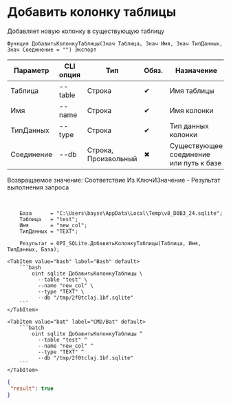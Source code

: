﻿---
sidebar_position: 3
description: Добавить колонку таблицы и другие функции для работы с SQLite в Открытом пакете интеграций - бесплатной open-source библиотеке интеграций для 1С:Предприятие 8, OneScript и CLI
keywords: [1C, 1С, 1С:Предприятие, 1С:Предприятие 8.3, API, Интеграция, Сервисы, Обмен, OneScript, CLI, SQLite]
---


# Добавить колонку таблицы
 Добавляет новую колонку в существующую таблицу



`Функция ДобавитьКолонкуТаблицы(Знач Таблица, Знач Имя, Знач ТипДанных, Знач Соединение = "") Экспорт`

  | Параметр | CLI опция | Тип | Обяз. | Назначение |
  |-|-|-|-|-|
  | Таблица | --table | Строка | &#x2714; | Имя таблицы |
  | Имя | --name | Строка | &#x2714; | Имя колонки |
  | ТипДанных | --type | Строка | &#x2714; | Тип данных колонки |
  | Соединение | --db | Строка, Произвольный | &#x2716; | Существующее соединение или путь к базе |

  
  Возвращаемое значение:   Соответствие Из КлючИЗначение - Результат выполнения запроса

<br/>




```bsl title="Пример использования для 1С:Предприятие/OneScript"
    База      = "C:\Users\bayse\AppData\Local\Temp\v8_D0B3_24.sqlite";
    Таблица   = "test";
    Имя       = "new_col";
    ТипДанных = "TEXT";

    Результат = OPI_SQLite.ДобавитьКолонкуТаблицы(Таблица, Имя, ТипДанных, База);
```
    

 <Tabs>
  
    <TabItem value="bash" label="Bash" default>
        ```bash
            oint sqlite ДобавитьКолонкуТаблицы \
              --table "test" \
              --name "new_col" \
              --type "TEXT" \
              --db "/tmp/2f0tclaj.1bf.sqlite"
        ```
    </TabItem>
  
    <TabItem value="bat" label="CMD/Bat" default>
        ```batch
            oint sqlite ДобавитьКолонкуТаблицы ^
              --table "test" ^
              --name "new_col" ^
              --type "TEXT" ^
              --db "/tmp/2f0tclaj.1bf.sqlite"
        ```
    </TabItem>
</Tabs>


```json title="Результат"
{
 "result": true
}
```
